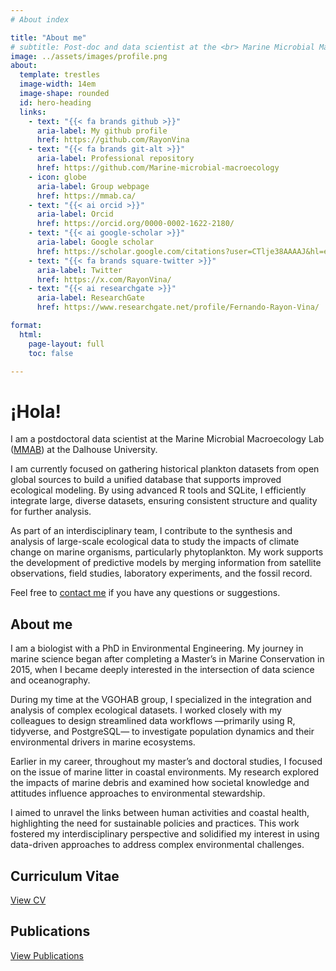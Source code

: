 ```yaml
---
# About index

title: "About me"
# subtitle: Post-doc and data scientist at the <br> Marine Microbial Macroecology Lab <br>(Dalhousie University)
image: ../assets/images/profile.png
about:
  template: trestles
  image-width: 14em
  image-shape: rounded
  id: hero-heading
  links:
    - text: "{{< fa brands github >}}"
      aria-label: My github profile 
      href: https://github.com/RayonVina
    - text: "{{< fa brands git-alt >}}"
      aria-label: Professional repository 
      href: https://github.com/Marine-microbial-macroecology
    - icon: globe
      aria-label: Group webpage
      href: https://mmab.ca/
    - text: "{{< ai orcid >}}"
      aria-label: Orcid
      href: https://orcid.org/0000-0002-1622-2180/
    - text: "{{< ai google-scholar >}}"
      aria-label: Google scholar
      href: https://scholar.google.com/citations?user=CTlje38AAAAJ&hl=es/
    - text: "{{< fa brands square-twitter >}}"
      aria-label: Twitter
      href: https://x.com/RayonVina/
    - text: "{{< ai researchgate >}}"
      aria-label: ResearchGate
      href: https://www.researchgate.net/profile/Fernando-Rayon-Vina/

format: 
  html: 
    page-layout: full
    toc: false

---
```


::: {#hero-heading}
# ¡Hola!

I am a postdoctoral data scientist at the Marine Microbial Macroecology Lab ([MMAB](https://mmab.ca/)) at the Dalhouse University.

I am currently focused on gathering historical plankton datasets from open global sources to build a unified database that supports improved ecological modeling. By using advanced R tools and SQLite, I efficiently integrate large, diverse datasets, ensuring consistent structure and quality for further analysis.

As part of an interdisciplinary team, I contribute to the synthesis and analysis of large-scale ecological data to study the impacts of climate change on marine organisms, particularly phytoplankton. My work supports the development of predictive models by merging information from satellite observations, field studies, laboratory experiments, and the fossil record.

Feel free to [contact me](/contact.qmd) if you have any questions or suggestions.
:::

## About me

::: grid
::: {#about-me-1 .g-col-6}
I am a biologist with a PhD in Environmental Engineering. My journey in marine science began after completing a Master's in Marine Conservation in 2015, when I became deeply interested in the intersection of data science and oceanography.

During my time at the VGOHAB group, I specialized in the integration and analysis of complex ecological datasets. I worked closely with my colleagues to design streamlined data workflows —primarily using R, tidyverse, and PostgreSQL— to investigate population dynamics and their environmental drivers in marine ecosystems.
:::

::: {#about-me-2 .g-col-6}
Earlier in my career, throughout my master's and doctoral studies, I focused on the issue of marine litter in coastal environments. My research explored the impacts of marine debris and examined how societal knowledge and attitudes influence approaches to environmental stewardship.

I aimed to unravel the links between human activities and coastal health, highlighting the need for sustainable policies and practices. This work fostered my interdisciplinary perspective and solidified my interest in using data-driven approaches to address complex environmental challenges.
:::
:::

::: grid
::: g-col-6
## Curriculum Vitae

[View CV](resume.qmd){.btn .btn-primary}
:::

::: g-col-6
## Publications

[View Publications](publications.qmd){.btn .btn-primary}
:::
:::
